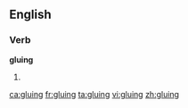 ==English==

===Verb===
'''gluing'''

# {{present participle of|[[glue]]}}

[[ca:gluing]]
[[fr:gluing]]
[[ta:gluing]]
[[vi:gluing]]
[[zh:gluing]]